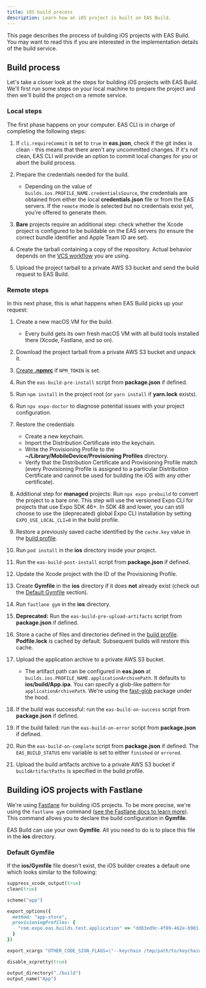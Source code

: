 ```yaml
---
title: iOS build process
description: Learn how an iOS project is built on EAS Build.
---
```


This page describes the process of building iOS projects with EAS Build. You may want to read this if you are interested in the implementation details of the build service.

## Build process

Let's take a closer look at the steps for building iOS projects with EAS Build. We'll first run some steps on your local machine to prepare the project and then we'll build the project on a remote service.

### Local steps

The first phase happens on your computer. EAS CLI is in charge of completing the following steps:

1. If `cli.requireCommit` is set to `true` in **eas.json**, check if the git index is clean - this means that there aren't any uncommitted changes. If it's not clean, EAS CLI will provide an option to commit local changes for you or abort the build process.
1. Prepare the credentials needed for the build.

   - Depending on the value of `builds.ios.PROFILE_NAME.credentialsSource`, the credentials are obtained from either the local **credentials.json** file or from the EAS servers. If the `remote` mode is selected but no credentials exist yet, you're offered to generate them.

1. **Bare** projects require an additional step: check whether the Xcode project is configured to be buildable on the EAS servers (to ensure the correct bundle identifier and Apple Team ID are set).
1. Create the tarball containing a copy of the repository. Actual behavior depends on the [VCS workflow](https://expo.fyi/eas-vcs-workflow) you are using.
1. Upload the project tarball to a private AWS S3 bucket and send the build request to EAS Build.

### Remote steps

In this next phase, this is what happens when EAS Build picks up your request:

1. Create a new macOS VM for the build.

   - Every build gets its own fresh macOS VM with all build tools installed there (Xcode, Fastlane, and so on).

1. Download the project tarball from a private AWS S3 bucket and unpack it.
1. [Create **.npmrc**](/build-reference/private-npm-packages) if `NPM_TOKEN` is set.
1. Run the `eas-build-pre-install` script from **package.json** if defined.
1. Run `npm install` in the project root (or `yarn install` if **yarn.lock** exists).
1. Run `npx expo-doctor` to diagnose potential issues with your project configuration.
1. Restore the credentials

   - Create a new keychain.
   - Import the Distribution Certificate into the keychain.
   - Write the Provisioning Profile to the **~/Library/MobileDevice/Provisioning Profiles** directory.
   - Verify that the Distribution Certificate and Provisioning Profile match (every Provisioning Profile is assigned to a particular Distribution Certificate and cannot be used for building the iOS with any other certificate).

1. Additional step for **managed** projects: Run `npx expo prebuild` to convert the project to a bare one. This step will use the versioned Expo CLI for projects that use Expo SDK 46+. In SDK 48 and lower, you can still choose to use the (deprecated) global Expo CLI installation by setting `EXPO_USE_LOCAL_CLI=0` in the build profile.
1. Restore a previously saved cache identified by the `cache.key` value in the [build profile](/build/eas-json).
1. Run `pod install` in the **ios** directory inside your project.
1. Run the `eas-build-post-install` script from **package.json** if defined.
1. Update the Xcode project with the ID of the Provisioning Profile.
1. Create **Gymfile** in the **ios** directory if it does **not** already exist (check out the [Default Gymfile](#default-gymfile) section).
1. Run `fastlane gym` in the **ios** directory.
1. **Deprecated:** Run the `eas-build-pre-upload-artifacts` script from **package.json** if defined.
1. Store a cache of files and directories defined in the [build profile](/build/eas-json). **Podfile.lock** is cached by default. Subsequent builds will restore this cache.
1. Upload the application archive to a private AWS S3 bucket.

   - The artifact path can be configured in **eas.json** at `builds.ios.PROFILE_NAME.applicationArchivePath`. It defaults to **ios/build/App.ipa**. You can specify a glob-like pattern for `applicationArchivePath`. We're using the [fast-glob](https://github.com/mrmlnc/fast-glob#pattern-syntax) package under the hood.

1. If the build was successful: run the `eas-build-on-success` script from **package.json** if defined.
1. If the build failed: run the `eas-build-on-error` script from **package.json** if defined.
1. Run the `eas-build-on-complete` script from **package.json** if defined. The `EAS_BUILD_STATUS` env variable is set to either `finished` or `errored`.
1. Upload the build artifacts archive to a private AWS S3 bucket if `buildArtifactPaths` is specified in the build profile.

## Building iOS projects with Fastlane

We're using [Fastlane](https://fastlane.tools/) for building iOS projects. To be more precise, we're using the `fastlane gym` command ([see the Fastlane docs to learn more](https://docs.fastlane.tools/actions/gym/)). This command allows you to declare the build configuration in **Gymfile**.

EAS Build can use your own **Gymfile**. All you need to do is to place this file in the **ios** directory.

### Default Gymfile

If the **ios/Gymfile** file doesn't exist, the iOS builder creates a default one which looks similar to the following:

```rb ios/Gymfile
suppress_xcode_output(true)
clean(true)

scheme("app")

export_options({
  method: "app-store",
  provisioningProfiles: {
    "com.expo.eas.builds.test.application" => "dd83ed9c-4f89-462e-b901-60ae7fe6d737"
  }
})

export_xcargs "OTHER_CODE_SIGN_FLAGS=\"--keychain /tmp/path/to/keychain\""

disable_xcpretty(true)

output_directory("./build")
output_name("App")
```
